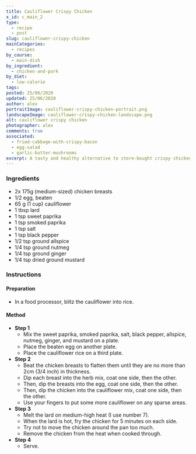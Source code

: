 ```yaml
---
title: Cauliflower Crispy Chicken
x_id: c_main_2
type:
  - recipe
  - post
slug: cauliflower-crispy-chicken
mainCategories: 
  - recipes
by_course:
  - main-dish
by_ingredient:
  - chicken-and-pork
by_diet:
  - low-calorie
tags: 
posted: 25/06/2020
updated: 25/06/2020
author: alex
portraitImage: cauliflower-crispy-chicken-portrait.png
landscapeImage: cauliflower-crispy-chicken-landscape.png
alt: cauliflower crispy chicken
photographer: alex
comments: true
associated: 
  - fried-cabbage-with-crispy-bacon
  - egg-salad
  - garlic-butter-mushrooms
excerpt: A tasty and healthy alternative to store-bought crispy chicken.
---
```


<Ingredients>

### Ingredients
    
  - 2x 175g (medium-sized) chicken breasts
  - 1/2 egg, beaten
  - 65 g (1 cup) cauliflower
  - 1 tbsp lard
  - 1 tsp sweet paprika
  - 1 tsp smoked paprika
  - 1 tsp salt
  - 1 tsp black pepper
  - 1/2 tsp ground allspice
  - 1/4 tsp ground nutmeg
  - 1/4 tsp ground ginger
  - 1/4 tsp dried ground mustard

</Ingredients>

<Instructions>

### Instructions

#### Preparation

  - In a food processor, blitz the cauliflower into rice.

#### Method

  - **Step 1**
    - Mix the sweet paprika, smoked paprika, salt, black pepper, allspice, nutmeg, ginger, and mustard on a plate.
    - Place the beaten egg on another plate.
    - Place the cauliflower rice on a third plate.
  - **Step 2**
    - Beat the chicken breasts to flatten them until they are no more than 2cm (3/4 inch) in thickness.
    - Dip each breast into the herb mix, coat one side, then the other.
    - Then, dip the breasts into the egg, coat one side, then the other.
    - Then, dip the chicken into the cauliflower mix, coat one side,  then the other. 
    - Use your fingers to put some more cauliflower on any sparse areas.
  - **Step 3**
    - Melt the lard on medium-high heat (I use number 7).
    - When the lard is hot, fry the chicken for 5 minutes on each side. 
    - Try not to move the chicken around the pan too much.
    - Remove the chicken from the heat when cooked through.
  - **Step 4**
    - Serve.

</Instructions>



